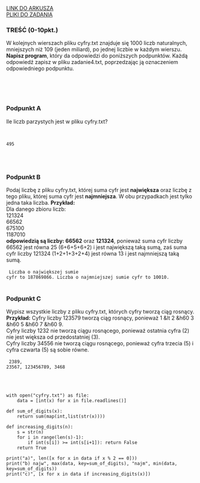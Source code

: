 
<div className="box_link"><a className="link  link_materials" target="_blank" href="https://cke.gov.pl/images/_EGZAMIN_MATURALNY_OD_2015/Arkusze_egzaminacyjne/2012/maj/infor/a2_pp.pdf">LINK DO ARKUSZA</a>
<br/>
<a className="link  link_materials" href="https://cke.gov.pl/images/_EGZAMIN_MATURALNY_OD_2015/Arkusze_egzaminacyjne/2012/maj/infor/Dane_PP.rar"> PLIKI DO ZADANIA</a>

<br/>
</div>

### TREŚĆ (0-10pkt.)
W kolejnych wierszach pliku cyfry.txt znajduje się 1000 liczb naturalnych, mniejszych
niż 109 (jeden miliard), po jednej liczbie w każdym wierszu.
<b>Napisz program</b>, który da odpowiedzi do poniższych podpunktów. Każdą odpowiedź zapisz
w pliku zadanie4.txt, poprzedzając ją oznaczeniem odpowiedniego podpunktu.

<br/><br/><br/>

### Podpunkt A
Ile liczb parzystych jest w pliku cyfry.txt?  

<br/>
<Dropdown title="ODPOWIEDŹ">
    
<Code>
495
</Code>

</Dropdown>

<br/><br/>

### Podpunkt B
Podaj liczbę z pliku cyfry.txt, której suma cyfr jest <b>największa</b> oraz liczbę z tego
pliku, której suma cyfr jest <b>najmniejsza</b>. W obu przypadkach jest tylko jedna taka liczba.
<b>Przykład:<br/></b>
Dla danego zbioru liczb:<br/>
121324<br/>
66562<br/>
675100<br/>
1187010<br/>
<b>odpowiedzią są liczby: </b>
<b>66562</b> oraz <b>121324</b>, ponieważ suma cyfr liczby 66562 jest
równa 25 (6+6+5+6+2) i jest największą taką sumą, zaś suma cyfr liczby 121324
(1+2+1+3+2+4) jest równa 13 i jest najmniejszą taką sumą.
<br/>
<br/>
<Dropdown title="ODPOWIEDŹ">
<Code>
Liczba o największej sumie cyfr to 187869866.
Liczba o najmniejszej sumie cyfr to 10010. 
</Code>
</Dropdown>
<br/><br/>

### Podpunkt C
Wypisz wszystkie liczby z pliku cyfry.txt, których cyfry tworzą ciąg rosnący.<br/>
<b>Przykład:</b>
Cyfry liczby 123579 tworzą ciąg rosnący, ponieważ 1 &lt 2 &h60 3 &h60 5 &h60 7 &h60 9. <br/>
Cyfry liczby 1232 nie tworzą ciągu rosnącego, ponieważ ostatnia cyfra (2) nie jest
większa od przedostatniej (3).<br/>
Cyfry liczby 34556 nie tworzą ciągu rosnącego, ponieważ cyfra trzecia (5) i cyfra
czwarta (5) są sobie równe.
<br/>
<br/>
<Dropdown title="ODPOWIEDŹ">
<Code>
2389, 23567, 123456789, 3468 
</Code>
</Dropdown>

<br/><br/>
<Dropdown title="PRZYKŁADOWE ROZWIĄZANIE CAŁEGO ZADANIA">

```
with open("cyfry.txt") as file:
    data = [int(x) for x in file.readlines()]

def sum_of_digits(x):
    return sum(map(int,list(str(x))))

def increasing_digits(n):
    s = str(n)
    for i in range(len(s)-1):
        if int(s[i]) >= int(s[i+1]): return False
    return True 

print("a)", len([x for x in data if x % 2 == 0]))
print("b) najw", max(data, key=sum_of_digits), "najm", min(data, key=sum_of_digits))
print("c)", [x for x in data if increasing_digits(x)])
```

</Dropdown>



